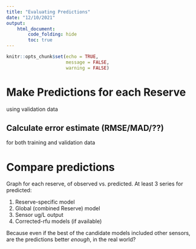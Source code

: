 ```yaml
---
title: "Evaluating Predictions"
date: "12/10/2021"
output: 
    html_document:
        code_folding: hide
        toc: true
---
```


```r
knitr::opts_chunk$set(echo = TRUE,
                      message = FALSE,
                      warning = FALSE)
```

# Make Predictions for each Reserve  

using validation data  

## Calculate error estimate (RMSE/MAD/??)  

for both training and validation data  


# Compare predictions  

Graph for each reserve, of observed vs. predicted. At least 3 series for predicted:  

1.  Reserve-specific model  
2.  Global (combined Reserve) model  
3.  Sensor ug/L output  
4.  Corrected-rfu models (if available)  

Because even if the best of the candidate models included other sensors, are the predictions better *enough*, in the real world?  